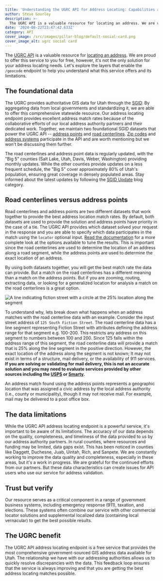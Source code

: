 ```yaml
---
title: 'Understanding the UGRC API for Address Locating: Capabilities and Limitations'
author: Steve Gourley
description: >-
  The UGRC API is a valuable resource for locating an address. We are very proud to offer this service to you for free, however it's not the only solution for your address locating. Read this to understand the limitations and capabilities of our address locating geocoding endpoint.
date: '2024-08-22T23:47:42.633Z'
category: API
cover_image: /src/images/pillar-blog/default-social-card.png
cover_image_alt: ugrc social card
---
```



The [UGRC API](https://api.mapserv.utah.gov/) is a valuable resource for [locating an address](https://api.mapserv.utah.gov/docs/v1/endpoints/geocoding/). We are proud to offer this service to you for free, however, it's not the only solution for your address locating needs. Let's explore the layers that enable the `/geocode` endpoint to help you understand what this service offers and its limitations.

## The foundational data

The UGRC provides authoritative GIS data for Utah through the [SGID](/products/sgid/sgid-index/). By aggregating data from local governments and standardizing it, we are able to offer this comprehensive statewide resource. Our address locating endpoint provides excellent address match rates because of the collaborative efforts of our local address authority partners and their dedicated work. Together, we maintain two foundational SGID datasets that power the UGRC API -- [address points](/products/sgid/location/address-points/) and [road centerlines](/products/sgid/transportation/road-centerlines/). [Zip codes](/products/sgid/boundaries/zip-codes/) and [address systems](/products/sgid/location/address-system-quadrants/) participate in the API and are worth mentioning but we won't be discussing them further.

The road centerlines and address point data is regularly updated, with the "Big 5" counties (Salt Lake, Utah, Davis, Weber, Washington) providing monthly updates. While the other counties provide updates on a less frequent schedule, the "Big 5" cover approximately 80% of Utah's population, ensuring great coverage in densely populated areas. Stay informed about the latest updates by following the [SGID Update](/blog/categories/sgid-updates/) blog category.

## Road centerlines versus address points

Road centerlines and address points are two different datasets that work together to provide the best address location match rates. By default, both datasets are used to provide the solution and address points have priority in the case of a tie. The UGRC API provides which dataset solved your request in the response and you are able to specify which data participates in the match using the `locator` optional input. [Read the documentation](https://api.mapserv.utah.gov/docs/v1/endpoints/geocoding/) for a more complete look at the options available to tune the results. This is important since the road centerlines are used to determine the location of an address along a road segment, while the address points are used to determine the exact location of an address. 

By using both datasets together, you will get the best match rate the data can provide. But a match on the road centerlines has a different meaning than a match on the address points. But if you are zooming, routing, extracting data, or looking for a generalized location for analysis a match on the road centerlines is a great option.

<Image
  src={centerlineImage}
  width={800}
  alt="A line indicating fiction street with a circle at the 25% location along the segment"
/>

To understand why, lets break down what happens when an address matches with the road centerline data with an example. Consider the input street address of `125 South Fiction Street`. The road centerline data has a line segment representing Fiction Street with attributes defining the address range for that segment e.g. 100-200. This restricts any address on this segment to numbers between 100 and 200. Since 125 falls within the address range of this segment, the road centerline data will provide a match that is 25% along the line segment in the positive direction. However, the exact location of the address along the segment is not known; It may not exist in terms of a structure, mail delivery, or the availability of 911 services. **If you are solving or validating for mail delivery, this is not an accurate solution and you may need to evaluate services provided by other sources including the [USPS](https://www.usps.com/) or [Smarty](https://smarty.com/).**

An address match found using the address points represents a geographic location that was assigned a civic address by the local address authority (i.e., county or municipality), though it may not receive mail. For example, mail may be delivered to a post office box.

## The data limitations

While the UGRC API address locating endpoint is a powerful service, it's important to be aware of its limitations. The accuracy of our data depends on the quality, completeness, and timeliness of the data provided to us by our address authority partners. In rural counties, where resources and funding may be limited, data gaps exist. This has been noticed in counties like Daggett, Duchesne, Juab, Uintah, Rich, and Sanpete. We are constantly working to improve the data quality and completeness, especially in these areas, but it's a work in progress. We are grateful for the continued efforts from our partners. But these data characteristics can create issues for API users who use our service for address validation.

## Trust but verify

Our resource serves as a critical component in a range of government business systems, including emergency response (911), taxation, and elections. These systems often combine our service with other commercial locator solutions and supplemental localized data (containing local vernacular) to get the best possible results.

## The UGRC benefit

The UGRC API address locating endpoint is a free service that provides the most comprehensive government-sourced GIS address data available for Utah. The relationship we have with our addressing authorities allows us to quickly resolve discrepancies with the data. This feedback loop ensures that the service is always improving and that you are getting the best address locating matches possible.
